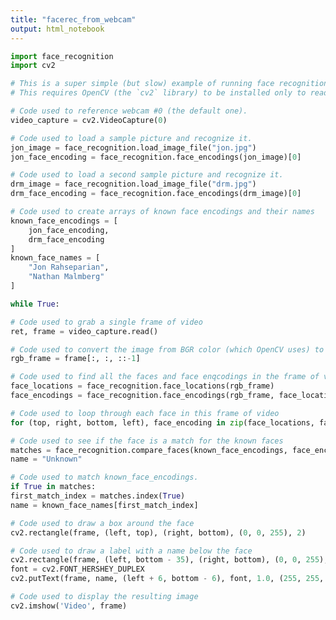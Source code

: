 ```yaml
---
title: "facerec_from_webcam"
output: html_notebook
---
```


```python
import face_recognition
import cv2

# This is a super simple (but slow) example of running face recognition on live video from your webcam.
# This requires OpenCV (the `cv2` library) to be installed only to read from your webcam.

# Code used to reference webcam #0 (the default one).
video_capture = cv2.VideoCapture(0)

# Code used to load a sample picture and recognize it.
jon_image = face_recognition.load_image_file("jon.jpg")
jon_face_encoding = face_recognition.face_encodings(jon_image)[0]

# Code used to load a second sample picture and recognize it.
drm_image = face_recognition.load_image_file("drm.jpg")
drm_face_encoding = face_recognition.face_encodings(drm_image)[0]

# Code used to create arrays of known face encodings and their names
known_face_encodings = [
    jon_face_encoding,
    drm_face_encoding
]
known_face_names = [
    "Jon Rahseparian",
    "Nathan Malmberg"
]

while True:

# Code used to grab a single frame of video
ret, frame = video_capture.read()

# Code used to convert the image from BGR color (which OpenCV uses) to RGB color (which face_recognition uses)
rgb_frame = frame[:, :, ::-1]

# Code used to find all the faces and face enqcodings in the frame of video
face_locations = face_recognition.face_locations(rgb_frame)
face_encodings = face_recognition.face_encodings(rgb_frame, face_locations)

# Code used to loop through each face in this frame of video
for (top, right, bottom, left), face_encoding in zip(face_locations, face_encodings):

# Code used to see if the face is a match for the known faces
matches = face_recognition.compare_faces(known_face_encodings, face_encoding)
name = "Unknown"

# Code used to match known_face_encodings.
if True in matches:
first_match_index = matches.index(True)
name = known_face_names[first_match_index]

# Code used to draw a box around the face
cv2.rectangle(frame, (left, top), (right, bottom), (0, 0, 255), 2)

# Code used to draw a label with a name below the face
cv2.rectangle(frame, (left, bottom - 35), (right, bottom), (0, 0, 255), cv2.FILLED)
font = cv2.FONT_HERSHEY_DUPLEX
cv2.putText(frame, name, (left + 6, bottom - 6), font, 1.0, (255, 255, 255), 1)

# Code used to display the resulting image
cv2.imshow('Video', frame)
```
